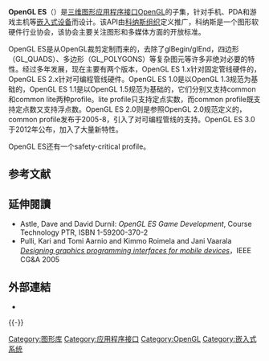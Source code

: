 {{noteTA
|G1 = IT
}}

{{Infobox software
|name = OpenGL ES
|logo = 
|author = [[Khronos_Group|Khronos Group]]
|developer = [[Khronos_Group|Khronos Group]]
| released               = {{Start date and age|2003|07|28|df=yes}}
|latest_release_version = 3.2
|latest_release_date = {{Release date and age|2015|08|10}}
|programming_language = [[C语言|C]]
|operating_system = [[跨平台|跨平台]]
|platform = [[跨平台|跨平台]]
|genre = [[API|API]]
|license = free of charge, royalty or licensing 
|website = [http://www.khronos.org/opengles/ www.khronos.org/opengles]
}}

'''OpenGL ES'''（{{lang|en|'''OpenGL for Embedded Systems'''}}）是[[三维图形|三维图形]][[应用程序接口|应用程序接口]][[OpenGL|OpenGL]]的子集，针对手机、PDA和游戏主机等[[嵌入式设备|嵌入式设备]]而设计。该API由[[科纳斯组织|科纳斯组织]]定义推广，科纳斯是一个图形软硬件行业协会，该协会主要关注图形和多媒体方面的开放标准。

OpenGL ES是从OpenGL裁剪定制而来的，去除了glBegin/glEnd，四边形（GL_QUADS）、多边形（GL_POLYGONS）等复杂图元等许多非绝对必要的特性。经过多年发展，现在主要有两个版本，OpenGL ES 1.x针对固定管线硬件的，OpenGL ES 2.x针对可编程管线硬件。OpenGL ES 1.0是以OpenGL 1.3规范为基础的，OpenGL ES 1.1是以OpenGL 1.5规范为基础的，它们分别又支持common和common lite两种profile。lite profile只支持定点实数，而common profile既支持定点数又支持浮点数。OpenGL ES 2.0则是参照OpenGL 2.0规范定义的，common profile发布于2005-8，引入了对可编程管线的支持。OpenGL ES 3.0于2012年公布，加入了大量新特性。

OpenGL ES还有一个safety-critical profile。

== 参考文献 ==
{{Reflist}}

== 延伸閱讀 ==
* Astle, Dave and David Durnil: ''OpenGL ES Game Development'', Course Technology PTR, ISBN 1-59200-370-2
* Pulli, Kari and Tomi Aarnio and Kimmo Roimela and Jani Vaarala [http://ieeexplore.ieee.org/xpls/abs_all.jsp?isnumber=32639&arnumber=1528436&count=14&index=10 ''Designing graphics programming interfaces for mobile devices'']{{Wayback|url=http://ieeexplore.ieee.org/xpls/abs_all.jsp?isnumber=32639&arnumber=1528436&count=14&index=10 |date=20191019014903 }}，IEEE CG&A 2005

== 外部連結 ==
* {{Official website}}

{{-}}
{{Khronos Group standards}}

[[Category:图形库|Category:图形库]]
[[Category:应用程序接口|Category:应用程序接口]]
[[Category:OpenGL|Category:OpenGL]]
[[Category:嵌入式系统|Category:嵌入式系统]]

{{compu-soft-stub}}